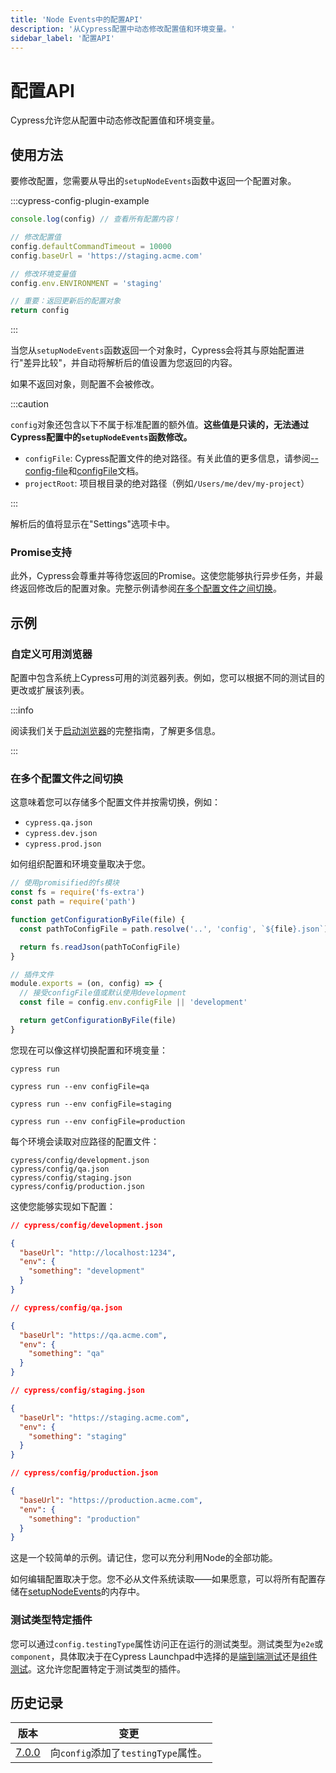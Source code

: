 ```yaml
---
title: 'Node Events中的配置API'
description: '从Cypress配置中动态修改配置值和环境变量。'
sidebar_label: '配置API'
---
```


<ProductHeading product="app" />

# 配置API

Cypress允许您从配置中动态修改配置值和环境变量。

## 使用方法

<WarningSetupNodeEvents />

要修改配置，您需要从导出的`setupNodeEvents`函数中返回一个配置对象。

:::cypress-config-plugin-example

```ts
console.log(config) // 查看所有配置内容！

// 修改配置值
config.defaultCommandTimeout = 10000
config.baseUrl = 'https://staging.acme.com'

// 修改环境变量值
config.env.ENVIRONMENT = 'staging'

// 重要：返回更新后的配置对象
return config
```

:::

当您从`setupNodeEvents`函数返回一个对象时，Cypress会将其与原始配置进行"差异比较"，并自动将解析后的值设置为您返回的内容。

如果不返回对象，则配置不会被修改。

:::caution

`config`对象还包含以下不属于标准配置的额外值。**这些值是只读的，无法通过Cypress配置中的`setupNodeEvents`函数修改。**

- `configFile`: Cypress配置文件的绝对路径。有关此值的更多信息，请参阅[--config-file](/app/references/command-line#cypress-open)和[configFile](/app/references/module-api)文档。
- `projectRoot`: 项目根目录的绝对路径（例如`/Users/me/dev/my-project`）

:::

解析后的值将显示在"Settings"选项卡中。

<DocsImage
  src="/img/app/configuration/plugin-configuration.png"
  alt="桌面应用中解析后的配置"
/>

### Promise支持

此外，Cypress会尊重并等待您返回的Promise。这使您能够执行异步任务，并最终返回修改后的配置对象。完整示例请参阅[在多个配置文件之间切换](#Switch-between-multiple-configuration-files)。

## 示例

### 自定义可用浏览器

配置中包含系统上Cypress可用的浏览器列表。例如，您可以根据不同的测试目的更改或扩展该列表。

:::info

阅读我们关于[启动浏览器](/app/references/launching-browsers)的完整指南，了解更多信息。

:::

### 在多个配置文件之间切换

这意味着您可以存储多个配置文件并按需切换，例如：

- `cypress.qa.json`
- `cypress.dev.json`
- `cypress.prod.json`

如何组织配置和环境变量取决于您。

```javascript
// 使用promisified的fs模块
const fs = require('fs-extra')
const path = require('path')

function getConfigurationByFile(file) {
  const pathToConfigFile = path.resolve('..', 'config', `${file}.json`)

  return fs.readJson(pathToConfigFile)
}

// 插件文件
module.exports = (on, config) => {
  // 接受configFile值或默认使用development
  const file = config.env.configFile || 'development'

  return getConfigurationByFile(file)
}
```

您现在可以像这样切换配置和环境变量：

```shell
cypress run
```

```shell
cypress run --env configFile=qa
```

```shell
cypress run --env configFile=staging
```

```shell
cypress run --env configFile=production
```

每个环境会读取对应路径的配置文件：

```text
cypress/config/development.json
cypress/config/qa.json
cypress/config/staging.json
cypress/config/production.json
```

这使您能够实现如下配置：

```json
// cypress/config/development.json

{
  "baseUrl": "http://localhost:1234",
  "env": {
    "something": "development"
  }
}
```

```json
// cypress/config/qa.json

{
  "baseUrl": "https://qa.acme.com",
  "env": {
    "something": "qa"
  }
}
```

```json
// cypress/config/staging.json

{
  "baseUrl": "https://staging.acme.com",
  "env": {
    "something": "staging"
  }
}
```

```json
// cypress/config/production.json

{
  "baseUrl": "https://production.acme.com",
  "env": {
    "something": "production"
  }
}
```

这是一个较简单的示例。请记住，您可以充分利用Node的全部功能。

如何编辑配置取决于您。您不必从文件系统读取——如果愿意，可以将所有配置存储在[setupNodeEvents](/app/plugins/plugins-guide#Using-a-plugin)的内存中。

### 测试类型特定插件

您可以通过`config.testingType`属性访问正在运行的测试类型。测试类型为`e2e`或`component`，具体取决于在Cypress Launchpad中选择的是[端到端测试](/app/core-concepts/testing-types#What-is-E2E-Testing)还是[组件测试](/app/core-concepts/testing-types#What-is-Component-Testing)。这允许您配置特定于测试类型的插件。

## 历史记录

| 版本                              | 变更                                      |
| --------------------------------- | ----------------------------------------- |
| [7.0.0](/app/references/changelog) | 向`config`添加了`testingType`属性。       |